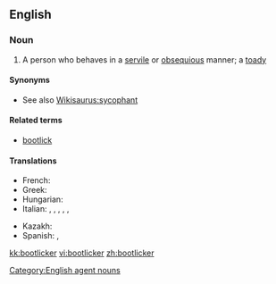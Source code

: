 ==English==

===Noun===
{{en-noun}}

# A person who behaves in a [[servile]] or [[obsequious]] manner; a [[toady]]

====Synonyms====
* See also [[Wikisaurus:sycophant]]

====Related terms====
* [[bootlick]]

====Translations====
{{trans-top|bootlick}}
* French: {{t+|fr|lèche-bottes|m|f}}
* Greek: {{t|el|γλύφτης|m|tr=gliftis}}
* Hungarian: {{t-|hu|talpnyaló}}
* Italian: {{t-|it|ruffiano|m}}, {{t|it|leccapiedi}}, {{t|it|leccapiedi}}, {{t|it|leccapiedi}}, {{t|it|leccapiedi}}, {{t|it|leccapiedi|m}}
{{trans-mid}}
* Kazakh: {{t-|kk|жарбақ|tr=jarbaq|sc=Cyrl|xs=Kazakh}}
* Spanish: {{t+|es|zalamero|m}},  {{t|es|zalamera|f}}
{{trans-bottom}}

[[Category:English agent nouns]]

[[kk:bootlicker]]
[[vi:bootlicker]]
[[zh:bootlicker]]